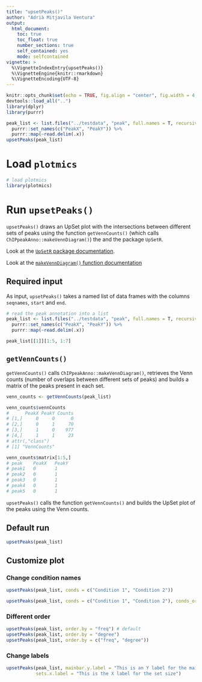 ```yaml
---
title: "upsetPeaks()"
author: "Adrià Mitjavila Ventura"
output:
  html_document:
    toc: true
    toc_float: true
    number_sections: true
    self_contained: yes
    mode: selfcontained
vignette: >
  %\VignetteIndexEntry{upsetPeaks()}
  %\VignetteEngine{knitr::rmarkdown}
  %\VignetteEncoding{UTF-8}
---
```


```r
knitr::opts_chunk$set(echo = TRUE, fig.align = "center", fig.width = 4, fig.height = 4)
devtools::load_all("..")
library(dplyr)
library(purrr)

peak_list <- list.files("../testdata", "peak", full.names = T, recursive = T) %>%
  purrr::set_names(c("PeakX", "PeakY")) %>%
  purrr::map(~read.delim(.x))  
upsetPeaks(peak_list)
```

# Load `plotmics`

```r
# load plotmics
library(plotmics)
```

# Run `upsetPeaks()`

`upsetPeaks()` draws an UpSet plot with the intersections between different sets of peaks using the function `getVennCounts()` (which calls `ChIPpeakAnno::makeVennDiagram()`) the and the package `UpSetR`.

Look at the [`UpSetR` package documentation](https://cran.rstudio.com/web/packages/UpSetR/).

Look at the [`makeVennDiagram()` function documentation](https://www.rdocumentation.org/packages/ChIPpeakAnno/versions/3.6.5/topics/makeVennDiagram)

## Required input

As input, `upsetPeaks()` takes a named list of data frames with the columns `seqnames`, `start` and `end`.

```r
# read the peak annotation into a list
peak_list <- list.files("../testdata", "peak", full.names = T, recursive = T) %>%
  purrr::set_names(c("PeakX", "PeakY")) %>%
  purrr::map(~read.delim(.x))

peak_list[[1]][1:5, 1:7]
```
## `getVennCounts()`

`getVennCounts()` calls `ChIPpeakAnno::makeVennDiagram()`, retrieves the Venn counts (number of overlaps between different sets of peaks) and builds a matrix of the peaks present in each set.

```r
venn_counts <- getVennCounts(peak_list)
```

```r
venn_counts$vennCounts
#      PeakX PeakY Counts
# [1,]     0     0      0
# [2,]     0     1     70
# [3,]     1     0    977
# [4,]     1     1     23
# attr(,"class")
# [1] "VennCounts"
```

```r
venn_counts$matrix[1:5,]
# peak    PeakX   PeakY
# peak1   0       1
# peak2	  0	      1
# peak3	  0	      1
# peak4	  0	      1
# peak5	  0	      1
```

`upsetPeaks()` calls the function `getVennCounts()` and builds the UpSet plot of the peaks using the Venn counts.


## Default run

```r
upsetPeaks(peak_list)
```

## Customize plot

### Change condition names

```r
upsetPeaks(peak_list, conds = c("Condition 1", "Condition 2"))
```

```r
upsetPeaks(peak_list, conds = c("Condition 1", "Condition 2"), conds_order = c("Condition 2", "Condition 1"))
```

### Different order

```r
upsetPeaks(peak_list, order.by = "freq") # default
upsetPeaks(peak_list, order.by = "degree")
upsetPeaks(peak_list, order.by = c("freq", "degree"))
```

### Change labels

```r
upsetPeaks(peak_list, mainbar.y.label = "This is an Y label for the main barplot", 
           sets.x.label = "This is the X label for the set size")
```
